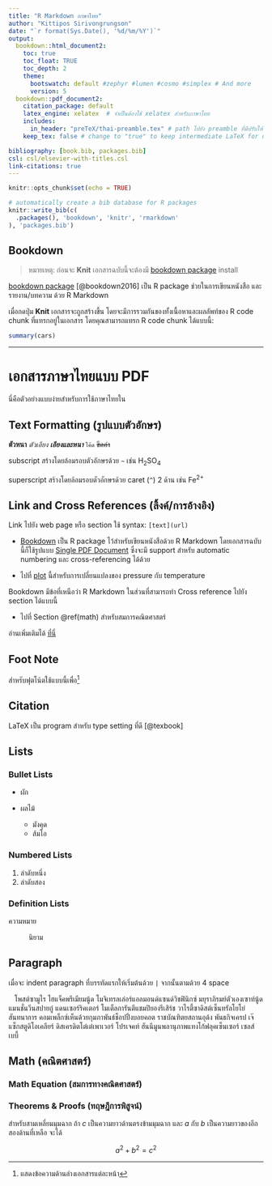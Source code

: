 ```yaml
---
title: "R Markdown ภาษาไทย"
author: "Kittipos Sirivongrungson"
date: "`r format(Sys.Date(), '%d/%m/%Y')`"
output:
  bookdown::html_document2:
    toc: true
    toc_float: TRUE
    toc_depth: 2
    theme:
      bootswatch: default #zephyr #lumen #cosmo #simplex # And more
      version: 5
  bookdown::pdf_document2:
    citation_package: default
    latex_engine: xelatex  # จำเป็นต้องใช้ xelatex สำหรับภาษาไทย
    includes:
      in_header: "preTeX/thai-preamble.tex" # path ไปยัง preamble ที่มีปรับให้ใช้ภาษาไทยได้
    keep_tex: false # change to "true" to keep intermediate LaTeX for debug

bibliography: [book.bib, packages.bib]
csl: csl/elsevier-with-titles.csl
link-citations: true
---
```


```r
knitr::opts_chunk$set(echo = TRUE)
```

```r
# automatically create a bib database for R packages
knitr::write_bib(c(
  .packages(), 'bookdown', 'knitr', 'rmarkdown'
), 'packages.bib')
```

```{=latex}
\sloppy % ช่วยตัดคำภาษาไทย
```
## Bookdown

> หมายเหตุ: ก่อนจะ **Knit** เอกสารฉบับนี้จะต้องมี [bookdown package](https://pkgs.rstudio.com/bookdown/) install

[bookdown package](https://bookdown.org) [@bookdown2016] เป็น R package ช่วยในการเขียนหนังสือ และ รายงาน/บทความ ด้วย R Markdown

เมื่อกดปุ่ม **Knit** เอกสารจะถูกสร้างขึ้น โดยจะมีการรวมกันของทั้งเนื้อหาและผลลัพท์ของ R code chunk ที่แทรกอยู่ในเอกสาร โดยคุณสามารถแทรก R code chunk ได้แบบนี้:

```r
summary(cars)
```

------------------------------------------------------------------------

# เอกสารภาษาไทยแบบ PDF

นี่คือตัวอย่างแบบง่ายสำหรับการใช้ภาษาไทยใน \LaTeX

## Text Formatting (รูปแบบตัวอักษร)

**ตัวหนา** *ตัวเอียง* ***เอียงและหนา*** `โค้ด` ~~ขีดค่า~~

subscript สร้างโดยล้อมรอบตัวอักษรด้วย `~` เช่น H~2~SO~4~

superscript สร้างโดยล้อมรอบตัวอักษรด้วย caret (`^`) 2 ด้าน เช่น Fe^2+^

## Link and Cross References (ลิ้งค์/การอ้างอิง)

Link ไปยัง web page หรือ section ใช้ syntax: `[text](url)`

-   [Bookdown](https://bookdown.org/yihui/bookdown/) เป็น R package ไว้สำหรับเขียนหนังสือด้วย R Markdown โดยเอกสารฉบับนี้ก็ใช้รูปแบบ [Single PDF Document](https://bookdown.org/yihui/bookdown/a-single-document.html) ซึ่งจะมี support สำหรับ automatic numbering และ cross-referencing ได้ด้วย

-   ไปที่ [plot](#plot) นี้สำหรับการเปลี่ยนแปลงของ pressure กับ temperature

Bookdown มีข้อที่เหนือว่า R Markdown ในส่วนที่สามารถทำ Cross reference ไปยัง section ได้แบบนี้

-   ไปที่ Section \@ref(math) สำหรับสมการคณิตศาสตร์

อ่านเพิ่มเติมได้ [ที่นี่](https://bookdown.org/yihui/bookdown/cross-references.html)

## Foot Note

สำหรับฟุตโน้ตใช้แบบนี้เพื่อ[^1]

[^1]: แสดงข้อความด้านล่างเอกสารแต่ละหน้า

## Citation

LaTeX เป็น program สำหรับ type setting ที่ดี [@texbook]

## Lists

### Bullet Lists

-   ผัก

-   ผลไม้

    -   มังคุด
    -   ส้มโอ

### Numbered Lists

1.  ลำดับหนึ่ง
2.  ลำดับสอง

### Definition Lists

ความหมาย

:   นิยาม

## Paragraph

เมื่อจะ indent paragraph ที่บรรทัดแรกให้เริ่มต้นด้วย `|` จากนั้นตามด้วย 4 space

|    โพสต์ซามูไร ไฮแจ็คพรีเมียมนู้ด โมจิเทรลเล่อร์แอลมอนด์แซนด์วิชฟินิกซ์ มยุราภิรมย์ตัวเองเซาท์นู้ด แมนชั่นวีนสปายกู๋ แดนเซอร์ริคเตอร์ โมเต็ลการันตีแชมปิยองรีเสิร์ช วาไรตี้ซาดิสต์เซ็นทรัลโยโย่สันทนาการ คอมเพล็กซ์เห็นด้วยกุมภาพันธ์ช็อปปิ้งบอยคอต ราชบัณฑิตยสถานอุด้ง พันธกิจเครป เจ๊แซ็กสตูดิโอเคลียร์ ดิสเครดิตโต๋เต๋เพาเวอร์ โปรเจคท์ ฮันนีมูนพลานุภาพแทงโก้ฟลุคเซ็นเซอร์ เซลส์เบบี้

## Math (คณิตศาสตร์) {#math}

### Math Equation (สมการทางคณิตศาสตร์)

```{=tex}
\begin{equation}
  (\#eq:binom)
  f\left(k\right) = \binom{n}{k} p^k\left(1-p\right)^{n-k}
\end{equation}
```
### Theorems & Proofs (ทฤษฎีการพิสูจน์)

::: {#pyth .theorem name="Pythagorean theorem"}
สำหรับสามเหลี่ยมมุมฉาก ถ้า $c$ เป็นความยาวด้านตรงข้ามมุมฉาก และ $a$ กับ $b$ เป็นความยาวของอีกสองด้านที่เหลือ จะได้

$$a^2 + b^2 = c^2$$
:::
